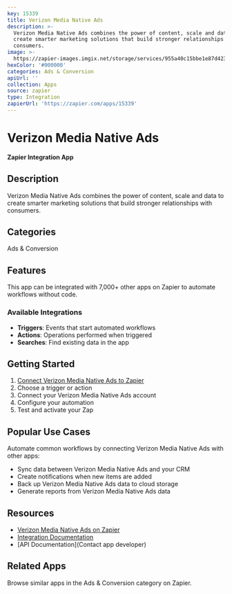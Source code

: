 ```yaml
---
key: 15339
title: Verizon Media Native Ads
description: >-
  Verizon Media Native Ads combines the power of content, scale and data to
  create smarter marketing solutions that build stronger relationships with
  consumers.
image: >-
  https://zapier-images.imgix.net/storage/services/955a40c15bbe1e87d423044cd381f420.png?auto=format%2Ccompress&ixlib=python-3.0.0&q=50
hexColor: '#000000'
categories: Ads & Conversion
apiUrl: ''
collection: Apps
source: zapier
type: Integration
zapierUrl: 'https://zapier.com/apps/15339'
---
```

# Verizon Media Native Ads

**Zapier Integration App**

## Description

Verizon Media Native Ads combines the power of content, scale and data to create smarter marketing solutions that build stronger relationships with consumers.

## Categories

Ads & Conversion

## Features

This app can be integrated with 7,000+ other apps on Zapier to automate workflows without code.

### Available Integrations

- **Triggers**: Events that start automated workflows
- **Actions**: Operations performed when triggered
- **Searches**: Find existing data in the app

## Getting Started

1. [Connect Verizon Media Native Ads to Zapier](https://zapier.com/apps/15339)
2. Choose a trigger or action
3. Connect your Verizon Media Native Ads account
4. Configure your automation
5. Test and activate your Zap

## Popular Use Cases

Automate common workflows by connecting Verizon Media Native Ads with other apps:

- Sync data between Verizon Media Native Ads and your CRM
- Create notifications when new items are added
- Back up Verizon Media Native Ads data to cloud storage
- Generate reports from Verizon Media Native Ads data

## Resources

- [Verizon Media Native Ads on Zapier](https://zapier.com/apps/15339)
- [Integration Documentation](https://zapier.com/apps/15339/integrations)
- [API Documentation](Contact app developer)

## Related Apps

Browse similar apps in the Ads & Conversion category on Zapier.
